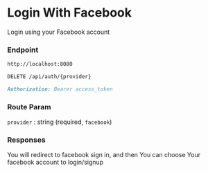 # Login With Facebook

Login using your Facebook account

### Endpoint

```md filename="Base URL"
http://localhost:8080
```

```md filename="Method and Endpoint"
DELETE /api/auth/{provider}
```

```md filename="Headers"
Authorization: Bearer access_token
```
### Route Param

`provider` : string (required, `facebook`)

### Responses
You will redirect to facebook sign in, and then You can choose Your facebook account to login/signup